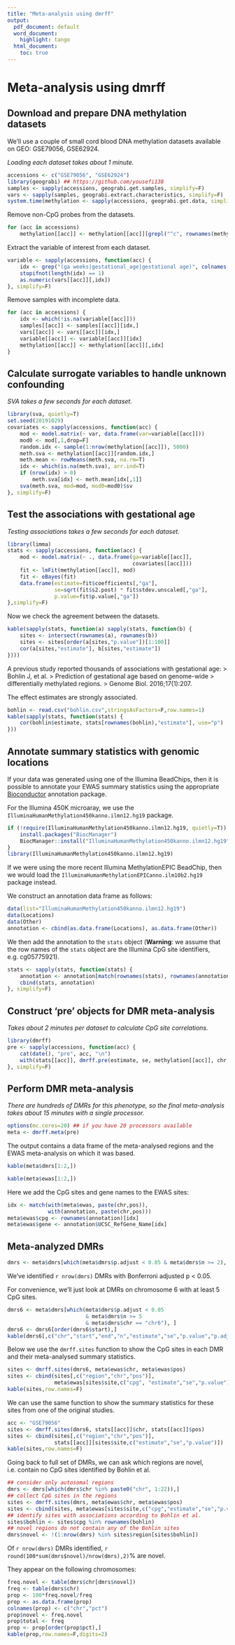 ```yaml
---
title: "Meta-analysis using dmrff" 
output:
  pdf_document: default
  word_document:
    highlight: tango
  html_document:
    toc: true
---
```


# Meta-analysis using dmrff

## Download and prepare DNA methylation datasets

We'll use a couple of small cord blood DNA methylation datasets
available on GEO: GSE79056, GSE62924.

*Loading each dataset takes about 1 minute.*
```r
accessions <- c("GSE79056", "GSE62924")
library(geograbi) ## https://github.com/yousefi138
samples <- sapply(accessions, geograbi.get.samples, simplify=F)
vars <- sapply(samples, geograbi.extract.characteristics, simplify=F)
system.time(methylation <- sapply(accessions, geograbi.get.data, simplify=F))
```

Remove non-CpG probes from the datasets.
```r
for (acc in accessions)
    methylation[[acc]] <- methylation[[acc]][grepl("^c", rownames(methylation[[acc]])),]
```

Extract the variable of interest from each dataset.
```r
variable <- sapply(accessions, function(acc) {
    idx <- grep("(ga weeks|gestational_age|gestational age)", colnames(vars[[acc]]))
    stopifnot(length(idx) == 1)
    as.numeric(vars[[acc]][,idx])
}, simplify=F)
```

Remove samples with incomplete data.
```r
for (acc in accessions) {
    idx <- which(!is.na(variable[[acc]]))
    samples[[acc]] <- samples[[acc]][idx,]
    vars[[acc]] <- vars[[acc]][idx,]
    variable[[acc]] <- variable[[acc]][idx]
    methylation[[acc]] <- methylation[[acc]][,idx]
}
```

## Calculate surrogate variables to handle unknown confounding
*SVA takes a few seconds for each dataset.*
```r
library(sva, quietly=T)
set.seed(20191029)
covariates <- sapply(accessions, function(acc) {
    mod <- model.matrix(~ var, data.frame(var=variable[[acc]]))
    mod0 <- mod[,1,drop=F]
    random.idx <- sample(1:nrow(methylation[[acc]]), 5000)
    meth.sva <- methylation[[acc]][random.idx,]
    meth.mean <- rowMeans(meth.sva, na.rm=T)
    idx <- which(is.na(meth.sva), arr.ind=T)
    if (nrow(idx) > 0)
        meth.sva[idx] <- meth.mean[idx[,1]]
    sva(meth.sva, mod=mod, mod0=mod0)$sv
}, simplify=F)
```

## Test the associations with gestational age

*Testing associations takes a few seconds for each dataset.*
```r
library(limma)
stats <- sapply(accessions, function(acc) {
    mod <- model.matrix(~ ., data.frame(ga=variable[[acc]],
                                        covariates[[acc]]))
    fit <- lmFit(methylation[[acc]], mod)
    fit <- eBayes(fit)
    data.frame(estimate=fit$coefficients[,"ga"],
               se=sqrt(fit$s2.post) * fit$stdev.unscaled[,"ga"],
               p.value=fit$p.value[,"ga"])
},simplify=F)
```

Now we check the agreement between the datasets.
```r
kable(sapply(stats, function(a) sapply(stats, function(b) {
    sites <- intersect(rownames(a), rownames(b))
    sites <- sites[order(a[sites,"p.value"])[1:100]]
    cor(a[sites,"estimate"], b[sites,"estimate"])
})))
```

A previous study reported thousands of associations with gestational age:
> Bohlin J, et al.
> Prediction of gestational age based on genome-wide
> differentially methylated regions.
> Genome Biol. 2016;17(1):207.

The effect estimates are strongly associated.
```r
bohlin <- read.csv("bohlin.csv",stringsAsFactors=F,row.names=1)
kable(sapply(stats, function(stats) {
    cor(bohlin$estimate, stats[rownames(bohlin),"estimate"], use="p")
}))
```

## Annotate summary statistics with genomic locations

If your data was generated using one of the Illumina BeadChips, then it is possible
to annotate your EWAS summary statistics using the appropriate
[Bioconductor](https://www.bioconductor.org/) annotation package.

For the Illumina 450K microaray, we use the
`IlluminaHumanMethylation450kanno.ilmn12.hg19` package.

```r
if (!require(IlluminaHumanMethylation450kanno.ilmn12.hg19, quietly=T)) {
    install.packages("BiocManager")
    BiocManager::install("IlluminaHumanMethylation450kanno.ilmn12.hg19")
}
library(IlluminaHumanMethylation450kanno.ilmn12.hg19)
```

If we were using the more recent Illumina MethylationEPIC BeadChip,
then we would load the `IlluminaHumanMethylationEPICanno.ilm10b2.hg19` package instead.

We construct an annotation data frame as follows:
```r
data(list="IlluminaHumanMethylation450kanno.ilmn12.hg19")
data(Locations)
data(Other)
annotation <- cbind(as.data.frame(Locations), as.data.frame(Other))
```

We then add the annotation to the `stats` object
(**Warning**: we assume that the row names of the `stats` object
are the Illumina CpG site identifiers, e.g. cg05775921).

```r
stats <- sapply(stats, function(stats) {
    annotation <- annotation[match(rownames(stats), rownames(annotation)),]
    cbind(stats, annotation)
}, simplify=F)
```

## Construct 'pre' objects for DMR meta-analysis

*Takes about 2 minutes per dataset to calculate CpG site correlations.*
```r
library(dmrff)
pre <- sapply(accessions, function(acc) {
    cat(date(), "pre", acc, "\n")
    with(stats[[acc]], dmrff.pre(estimate, se, methylation[[acc]], chr, pos))
}, simplify=F)
```

## Perform DMR meta-analysis

*There are hundreds of DMRs for this phenotype,
so the final meta-analysis takes about 15 minutes
with a single processor.*
```r
options(mc.cores=20) ## if you have 20 processors available
meta <- dmrff.meta(pre)
```

The output contains a data frame of the meta-analysed regions
and the EWAS meta-analysis on which it was based.

```r
kable(meta$dmrs[1:2,])
```

```r
kable(meta$ewas[1:2,])
```

Here we add the CpG sites and gene names to the EWAS sites:
```r
idx <- match(with(meta$ewas, paste(chr,pos)),
             with(annotation, paste(chr,pos)))
meta$ewas$cpg <- rownames(annotation)[idx]
meta$ewas$gene <- annotation$UCSC_RefGene_Name[idx]
```

## Meta-analyzed DMRs

```r
dmrs <- meta$dmrs[which(meta$dmrs$p.adjust < 0.05 & meta$dmrs$n >= 2), ]
```

We've identified `r nrow(dmrs)` DMRs with Bonferroni adjusted p < 0.05.

For convenience, we'll just look at DMRs on chromosome 6 with at least 5 CpG sites.
```r
dmrs6 <- meta$dmrs[which(meta$dmrs$p.adjust < 0.05
                         & meta$dmrs$n >= 5
                         & meta$dmrs$chr == "chr6"), ]
dmrs6 <- dmrs6[order(dmrs6$start),]
kable(dmrs6[,c("chr","start","end","n","estimate","se","p.value","p.adjust")])
```

Below we use the `dmrff.sites` function to show the CpG sites in each DMR and their
meta-analysed summary statistics. 
```r
sites <- dmrff.sites(dmrs6, meta$ewas$chr, meta$ewas$pos)
sites <- cbind(sites[,c("region","chr","pos")],
               meta$ewas[sites$site,c("cpg", "estimate","se","p.value")])
kable(sites,row.names=F)
```

We can use the same function to show the summary statistics for these sites
from one of the original studies.
```r
acc <- "GSE79056"
sites <- dmrff.sites(dmrs6, stats[[acc]]$chr, stats[[acc]]$pos)
sites <- cbind(sites[,c("region","chr","pos")],
               stats[[acc]][sites$site,c("estimate","se","p.value")])
kable(sites,row.names=F)
```

Going back to full set of DMRs,
we can ask which regions are novel,
i.e. contain no CpG sites identified by Bohlin et al. 
```r
## consider only autosomal regions
dmrs <- dmrs[which(dmrs$chr %in% paste0("chr", 1:22)),]
## collect CpG sites in the regions
sites <- dmrff.sites(dmrs, meta$ewas$chr, meta$ewas$pos)
sites <- cbind(sites, meta$ewas[sites$site,c("cpg","estimate","se","p.value")])
## identify sites with associations according to Bohlin et al.
sites$bohlin <- sites$cpg %in% rownames(bohlin)
## novel regions do not contain any of the Bohlin sites
dmrs$novel <- !(1:nrow(dmrs) %in% sites$region[sites$bohlin])
```

Of `r nrow(dmrs)` DMRs identified, 
`r round(100*sum(dmrs$novel)/nrow(dmrs),2)`%
are novel.

They appear on the following chromosomes:
```r
freq.novel <- table(dmrs$chr[dmrs$novel])
freq <- table(dmrs$chr)
prop <- 100*freq.novel/freq
prop <- as.data.frame(prop)
colnames(prop) <- c("chr","pct")
prop$novel <- freq.novel
prop$total <- freq
prop <- prop[order(prop$pct),]
kable(prop,row.names=F,digits=2)
```



